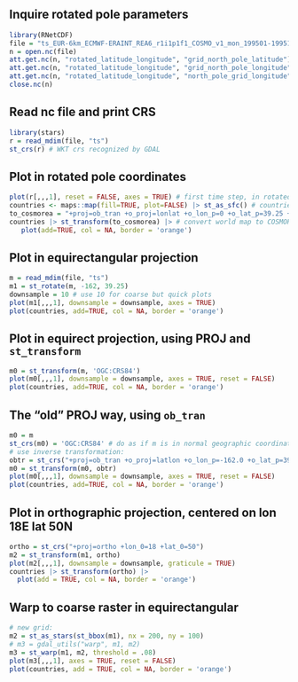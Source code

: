 ## Inquire rotated pole parameters
```r
library(RNetCDF)
file = "ts_EUR-6km_ECMWF-ERAINT_REA6_r1i1p1f1_COSMO_v1_mon_199501-199512.nc"
n = open.nc(file)
att.get.nc(n, "rotated_latitude_longitude", "grid_north_pole_latitude")
att.get.nc(n, "rotated_latitude_longitude", "grid_north_pole_longitude")
att.get.nc(n, "rotated_latitude_longitude", "north_pole_grid_longitude")
close.nc(n)
```

## Read nc file and print CRS
```r
library(stars)
r = read_mdim(file, "ts")
st_crs(r) # WKT crs recognized by GDAL
```


## Plot in rotated pole coordinates
```r
plot(r[,,,1], reset = FALSE, axes = TRUE) # first time step, in rotated grid
countries <- maps::map(fill=TRUE, plot=FALSE) |> st_as_sfc() # countries in OGC:CRS84
to_cosmorea = "+proj=ob_tran +o_proj=lonlat +o_lon_p=0 +o_lat_p=39.25 +lon_0=18"
countries |> st_transform(to_cosmorea) |> # convert world map to COSMOREA rotated pole coordinates
   plot(add=TRUE, col = NA, border = 'orange') 
```


## Plot in equirectangular projection
```r
m = read_mdim(file, "ts")
m1 = st_rotate(m, -162, 39.25)
downsample = 10 # use 10 for coarse but quick plots
plot(m1[,,,1], downsample = downsample, axes = TRUE)
plot(countries, add=TRUE, col = NA, border = 'orange') 
```

## Plot in equirect projection, using PROJ and `st_transform`
```r
m0 = st_transform(m, 'OGC:CRS84')
plot(m0[,,,1], downsample = downsample, axes = TRUE, reset = FALSE)
plot(countries, add=TRUE, col = NA, border = 'orange') 
```

## The "old" PROJ way, using `ob_tran`
```r
m0 = m
st_crs(m0) = 'OGC:CRS84' # do as if m is in normal geographic coordinates;
# use inverse transformation:
obtr = st_crs("+proj=ob_tran +o_proj=latlon +o_lon_p=-162.0 +o_lat_p=39.25 +lon_0=180 +datum=WGS84")
m0 = st_transform(m0, obtr)
plot(m0[,,,1], downsample = downsample, axes = TRUE, reset = FALSE)
plot(countries, add=TRUE, col = NA, border = 'orange') 
```


## Plot in orthographic projection, centered on lon 18E lat 50N
```r
ortho = st_crs("+proj=ortho +lon_0=18 +lat_0=50")
m2 = st_transform(m1, ortho)
plot(m2[,,,1], downsample = downsample, graticule = TRUE)
countries |> st_transform(ortho) |>
  plot(add = TRUE, col = NA, border = 'orange')
```

## Warp to coarse raster in equirectangular
```r
# new grid:
m2 = st_as_stars(st_bbox(m1), nx = 200, ny = 100)
# m3 = gdal_utils("warp", m1, m2)
m3 = st_warp(m1, m2, threshold = .08)
plot(m3[,,,1], axes = TRUE, reset = FALSE)
plot(countries, add = TRUE, col = NA, border = 'orange')
```
